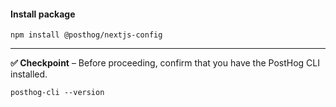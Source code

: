 #### Install package

```shell
npm install @posthog/nextjs-config
```

---

**✅ Checkpoint** – Before proceeding, confirm that you have the PostHog CLI installed.

```shell
posthog-cli --version
```